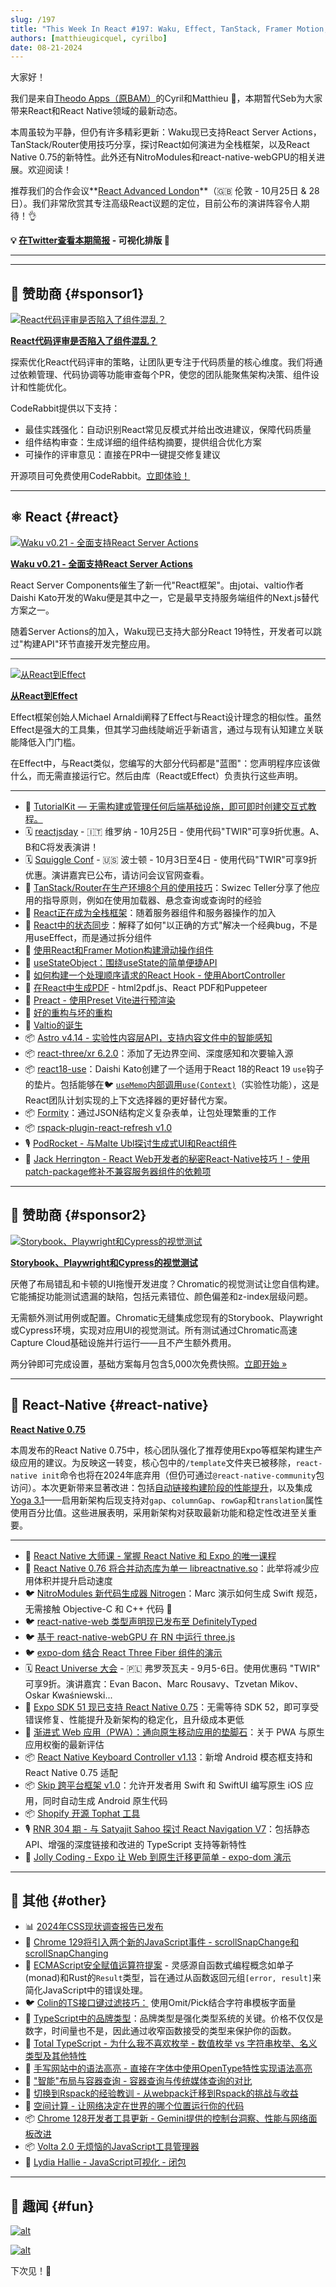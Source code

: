 ```yaml
---
slug: /197
title: "This Week In React #197: Waku, Effect, TanStack, Framer Motion, use(), Preact, Valtio, Astro, Three.js, Nitrogen, React-Native-Web, expo-dom, Tophat, React-Navigation, Skip, TypeScript, Rspack, Volta..."
authors: [matthieugicquel, cyrilbo]
date: 08-21-2024
---
```


大家好！

我们是来自[Theodo Apps（原BAM）](https://apps.theodo.com/en?utm_source=thisweekinreact)的Cyril和Matthieu 👋，本期暂代Seb为大家带来React和React Native领域的最新动态。

本周虽较为平静，但仍有许多精彩更新：Waku现已支持React Server Actions，TanStack/Router使用技巧分享，探讨React如何演进为全栈框架，以及React Native 0.75的新特性。此外还有NitroModules和react-native-webGPU的相关进展。欢迎阅读！

推荐我们的合作会议**[React Advanced London](https://reactadvanced.com/?utm_source=Newsletter&utm_medium=thisweekinreact)**（🇬🇧 伦敦 - 10月25日 & 28日）。我们非常欣赏其专注高级React议题的定位，目前公布的演讲阵容令人期待！👌

<!-- truncate -->

**💡 [在Twitter查看本期简报](https://slo.im/thread) - 可视化排版 🎨**

---


<Support />

---

## 💸 赞助商 {#sponsor1}

[![React代码评审是否陷入了组件混乱？](/emails/issues/197/coderabbit.jpg)](https://coderabbit.ai/?utm_source=newsletter&utm_medium=this-week-react-aug-21)

**[React代码评审是否陷入了组件混乱？](https://coderabbit.ai/?utm_source=newsletter&utm_medium=this-week-react-aug-21)**

探索优化React代码评审的策略，让团队更专注于代码质量的核心维度。我们将通过依赖管理、代码协调等功能审查每个PR，使您的团队能聚焦架构决策、组件设计和性能优化。

CodeRabbit提供以下支持：

- 最佳实践强化：自动识别React常见反模式并给出改进建议，保障代码质量
- 组件结构审查：生成详细的组件结构摘要，提供组合优化方案
- 可操作的评审意见：直接在PR中一键提交修复建议

开源项目可免费使用CodeRabbit。[立即体验！](https://coderabbit.ai/?utm_source=newsletter&utm_medium=this-week-react-aug-21)

---

## ⚛️ React {#react}

[![Waku v0.21 - 全面支持React Server Actions](/emails/issues/197/waku.jpg)](https://waku.gg/blog/server-actions-are-here)

**[Waku v0.21 - 全面支持React Server Actions](https://waku.gg/blog/server-actions-are-here)**

React Server Components催生了新一代"React框架"。由jotai、valtio作者Daishi Kato开发的Waku便是其中之一，它是最早支持服务端组件的Next.js替代方案之一。

随着Server Actions的加入，Waku现已支持大部分React 19特性，开发者可以跳过"构建API"环节直接开发完整应用。

---

[![从React到Effect](/emails/issues/197/effect.jpg)](https://effect.website/blog/from-react-to-effect)

**[从React到Effect](https://effect.website/blog/from-react-to-effect)**

Effect框架创始人Michael Arnaldi阐释了Effect与React设计理念的相似性。虽然Effect是强大的工具集，但其学习曲线陡峭近乎新语言，通过与现有认知建立关联能降低入门门槛。

在Effect中，与React类似，您编写的大部分代码都是"蓝图"：您声明程序应该做什么，而无需直接运行它。然后由库（React或Effect）负责执行这些声明。

---

- 💸 [TutorialKit — 无需构建或管理任何后端基础设施，即可即时创建交互式教程。](https://tutorialkit.dev/)
- 🗓️ [reactjsday](https://2024.reactjsday.it/?utm_source=thisweekinreact) - 🇮🇹 维罗纳 - 10月25日 - 使用代码"TWIR"可享9折优惠。A、B和C将发表演讲！
- 🗓️ [Squiggle Conf](https://2024.squiggleconf.com/?utm_source=thisweekinreact) - 🇺🇸 波士顿 - 10月3日至4日 - 使用代码"TWIR"可享9折优惠。演讲嘉宾已公布，请访问会议官网查看。
- 📜 [TanStack/Router在生产环境8个月的使用技巧](https://swizec.com/blog/tips-from-8-months-of-tan-stack-router-in-production/)：Swizec Teller分享了他应用的指导原则，例如在使用加载器、悬念查询或查询时的经验
- 📜 [React正在成为全栈框架](https://www.robinwieruch.de/react-full-stack-framework/)：随着服务器组件和服务器操作的加入
- 📜 [React中的状态同步](https://www.brenelz.com/posts/synchronizing-state-in-react/)：解释了如何"以正确的方式"解决一个经典bug，不是用useEffect，而是通过拆分组件
- 📜 [使用React和Framer Motion构建滑动操作组件](https://sinja.io/blog/swipe-actions-react-framer-motion)
- 📜 [useStateObject：围绕useState的简单便捷API](https://www.jameskerr.blog/posts/use-state-object/)
- 📜 [如何构建一个处理顺序请求的React Hook - 使用AbortController](https://webdeveloper.beehiiv.com/p/build-react-hook-handles-sequential-requests)
- 📜 [在React中生成PDF](https://spacejelly.dev/posts/generate-a-pdf-from-html-in-javascript) - html2pdf.js、React PDF和Puppeteer
- 📜 [Preact - 使用Preset Vite进行预渲染](https://preactjs.com/blog/prerendering-preset-vite)
- 📜 [好的重构与坏的重构](https://www.builder.io/blog/good-vs-bad-refactoring)
- 📜 [Valtio的诞生](https://blog.axlight.com/posts/how-valtio-was-born/)
- 📦 [Astro v4.14 - 实验性内容层API，支持内容文件中的智能感知](https://astro.build/blog/astro-4140/)
- 📦 [react-three/xr 6.2.0](https://github.com/pmndrs/xr/releases/tag/v6.2.0)：添加了无边界空间、深度感知和次要输入源
- 📦 [react18-use](https://github.com/dai-shi/react18-use)：Daishi Kato创建了一个适用于React 18的React 19 `use`钩子的垫片。包括能够在🐦 [`useMemo`内部调用`use(Context)`](https://x.com/dai_shi/status/1825484689030955094)（实验性功能），这是React团队计划实现的上下文选择器的更好替代方案。
- 📦 [Formity](https://www.formity.app/)：通过JSON结构定义复杂表单，让包处理繁重的工作
- 📦 [rspack-plugin-react-refresh v1.0](https://github.com/rspack-contrib/rspack-plugin-react-refresh)
- 🎙️ [PodRocket - 与Malte Ubl探讨生成式UI和React组件](https://podrocket.logrocket.com/generative-ui-react-components-malte-ubl)
- 🎥 [Jack Herrington - React Web开发者的秘密React-Native技巧！- 使用patch-package修补不兼容服务器组件的依赖项](https://www.youtube.com/watch?v=81oUBWJQii4)

<SubscribeFormEmbed placement="middle" />

---

## 💸 赞助商 {#sponsor2}

[![Storybook、Playwright和Cypress的视觉测试](/emails/issues/197/chromatic.jpg)](https://www.chromatic.com/features/visual-test?utm_source=thisweekinreact&utm_medium=2nd_sponsor&utm_campaign=q3_2024)

**[Storybook、Playwright和Cypress的视觉测试](https://www.chromatic.com/features/visual-test?utm_source=thisweekinreact&utm_medium=2nd_sponsor&utm_campaign=q3_2024)**

厌倦了布局错乱和卡顿的UI拖慢开发进度？Chromatic的视觉测试让您自信构建。它能捕捉功能测试遗漏的缺陷，包括元素错位、颜色偏差和z-index层级问题。

无需额外测试用例或配置。Chromatic无缝集成您现有的Storybook、Playwright或Cypress环境，实现对应用UI的视觉测试。所有测试通过Chromatic高速Capture Cloud基础设施并行运行——且不产生额外费用。

两分钟即可完成设置，基础方案每月包含5,000次免费快照。[立即开始 »](https://www.chromatic.com/features/visual-test?utm_source=thisweekinreact&utm_medium=2nd_sponsor&utm_campaign=q3_2024)

---

## 📱 React-Native {#react-native}

**[React Native 0.75](https://reactnative.dev/blog/2024/08/12/release-0.75)**

本周发布的React Native 0.75中，核心团队强化了推荐使用Expo等框架构建生产级应用的建议。为反映这一转变，核心包中的`/template`文件夹已被移除，`react-native init`命令也将在2024年底弃用（但仍可通过`@react-native-community`包访问）。本次更新带来显著改进：包括[自动链接构建阶段的性能提升](https://github.com/react-native-community/discussions-and-proposals/discussions/814)，以及集成[Yoga 3.1](https://www.yogalayout.dev/blog/announcing-yoga-3.1)——启用新架构后现支持对`gap`、`columnGap`、`rowGap`和`translation`属性使用百分比值。这些进展表明，采用新架构对获取最新功能和稳定性改进至关重要。

---

- 💸 [React Native 大师课 - 掌握 React Native 和 Expo 的唯一课程](https://notjust.dev/react-native-mastery?utm_source=twir&utm_medium=email)
- 👀 [React Native 0.76 将合并动态库为单一 libreactnative.so](https://github.com/react-native-community/discussions-and-proposals/discussions/816)：此举将减少应用体积并提升启动速度
- 🐦 [NitroModules 新代码生成器 Nitrogen](https://x.com/mrousavy/status/1823796378860184044)：Marc 演示如何生成 Swift 规范，无需接触 Objective-C 和 C++ 代码 👏
- 🐦 [react-native-web 类型声明现已发布至 DefinitelyTyped](https://x.com/swmansion/status/1824379053836480771)
- 🐦 [基于 react-native-webGPU 在 RN 中运行 three.js](https://x.com/wcandillon/status/1825862686300672124)
- 🐦 [expo-dom 结合 React Three Fiber 组件的演示](https://x.com/Baconbrix/status/1825128678683971733)
- 🗓️ [React Universe 大会](https://www.reactuniverseconf.com/?utm_source=thisweekinreact) - 🇵🇱 弗罗茨瓦夫 - 9月5-6日。使用优惠码 "TWIR" 可享9折。演讲嘉宾：Evan Bacon、Marc Rousavy、Tzvetan Mikov、Oskar Kwaśniewski...
- 📜 [Expo SDK 51 现已支持 React Native 0.75](https://expo.dev/changelog/2024/08-14-react-native-0.75)：无需等待 SDK 52，即可享受错误修复、性能提升及新架构的稳定化，且升级成本更低
- 📜 [渐进式 Web 应用（PWA）：通向原生移动应用的垫脚石](https://www.thinkmill.com.au/blog/progressive-web-apps-pw-as-a-stepping-stone-towards-a-native-mobile-application)：关于 PWA 与原生应用权衡的最新评估
- 📦 [React Native Keyboard Controller v1.13](https://github.com/kirillzyusko/react-native-keyboard-controller/releases/tag/1.13.0)：新增 Android 模态框支持和 React Native 0.75 适配
- 📦 [Skip 跨平台框架 v1.0](https://skip.tools/blog/skip-1_0-release/)：允许开发者用 Swift 和 SwiftUI 编写原生 iOS 应用，同时自动生成 Android 原生代码
- 📦 [Shopify 开源 Tophat 工具](https://github.com/shopify/tophat)
- 🎙️ [RNR 304 期 - 与 Satyajit Sahoo 探讨 React Navigation V7](https://reactnativeradio.com/episodes/rnr-304-react-navigation-v7-with-satyajit-saho)：包括静态 API、增强的深度链接和改进的 TypeScript 支持等新特性
- 🎥 [Jolly Coding - Expo 让 Web 到原生迁移更简单 - expo-dom 演示](https://www.youtube.com/watch?v=MKoZTAcVCJU)

---

## 🔀 其他 {#other}

- 📊 [2024年CSS现状调查报告已发布](https://survey.devographics.com/en-US/survey/state-of-css/2024)
- 👀 [Chrome 129将引入两个新的JavaScript事件 - scrollSnapChange和scrollSnapChanging](https://developer.chrome.com/blog/scroll-snap-events?hl=en)
- 👀 [ECMAScript安全赋值运算符提案](https://github.com/arthurfiorette/proposal-safe-assignment-operator) - 灵感源自函数式编程概念如单子(monad)和Rust的`Result`类型，旨在通过从函数返回元组`[error, result]`来简化JavaScript中的错误处理。
- 🐦 [Colin的TS接口键过滤技巧：](https://x.com/colinhacks/status/1824052417820021173) 使用Omit/Pick结合字符串模板字面量
- 📜 [TypeScript中的品牌类型](https://www.learningtypescript.com/articles/branded-types)：品牌类型是强化类型系统的关键。价格不仅仅是数字，时间量也不是，因此通过收窄函数接受的类型来保护你的函数。
- 📜 [Total TypeScript - 为什么我不喜欢枚举 - 数值枚举 vs 字符串枚举、名义类型及其他特性](https://www.totaltypescript.com/why-i-dont-like-typescript-enums)
- 📜 [手写网站中的语法高亮 - 直接在字体中使用OpenType特性实现语法高亮](https://blog.glyphdrawing.club/font-with-built-in-syntax-highlighting/)
- 📜 ["智能"布局与容器查询 - 容器查询与传统媒体查询的对比](https://css-tricks.com/smart-layouts-with-container-queries/)
- 📜 [切换到Rspack的经验教训 - 从webpack迁移到Rspack的挑战与收益](https://birtles.blog/2024/08/14/lessons-learned-switching-to-rspack/)
- 📜 [空间计算 - 让网络决定在世界的哪个位置运行你的代码](https://sunilpai.dev/posts/spatial-compute/)
- 📦 [Chrome 128开发者工具更新 - Gemini提供的控制台洞察、性能与网络面板改进](https://developer.chrome.com/blog/new-in-devtools-128?hl=en)
- 📦 [Volta 2.0 无烦恼的JavaScript工具管理器](https://github.com/volta-cli/volta/releases/tag/v2.0.0)
- 🎥 [Lydia Hallie - JavaScript可视化 - 闭包](https://www.youtube.com/watch?v=6Ixyltr8_R0)

---

## 🤭 趣闻 {#fun}

[![alt](/emails/issues/197/meme.jpg)](https://x.com/colinhacks/status/1823445912997515429)

[![alt](/emails/issues/197/meme2.jpg)](https://x.com/nativewindcss/status/1824558552972923122)

下次见！👋